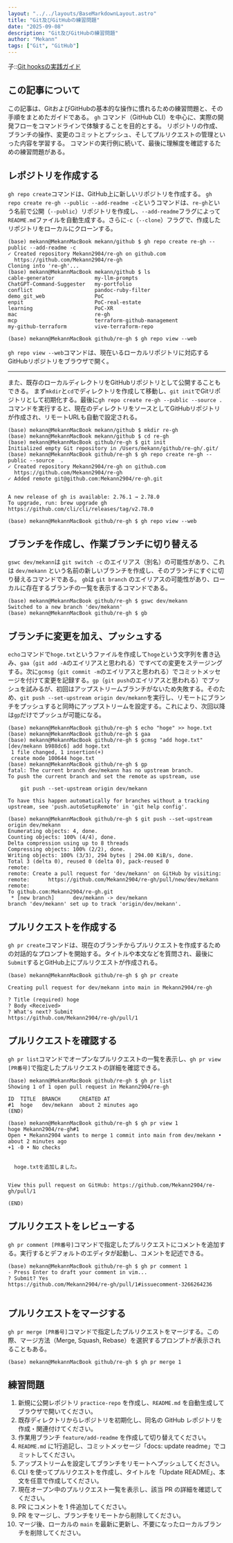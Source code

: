 ```yaml
---
layout: "../../layouts/BaseMarkdownLayout.astro"
title: "Git及びGitHubの練習問題"
date: "2025-09-08"
description: "Git及びGitHubの練習問題"
author: "Mekann"
tags: ["Git", "GitHub"]
---
```


子::[Git hooksの実践ガイド](../blog/git-hooks)

## この記事について

この記事は、GitおよびGitHubの基本的な操作に慣れるための練習問題と、その手順をまとめたガイドである。
`gh` コマンド（GitHub CLI）を中心に、実際の開発フローをコマンドラインで体験することを目的とする。
リポジトリの作成、ブランチの操作、変更のコミットとプッシュ、そしてプルリクエストの管理といった内容を学習する。
コマンドの実行例に続いて、最後に理解度を確認するための練習問題がある。

## レポジトリを作成する

`gh repo create`コマンドは、GitHub上に新しいリポジトリを作成する。
`gh repo create re-gh --public --add-readme -c`というコマンドは、`re-gh`という名前で公開（`--public`）リポジトリを作成し、`--add-readme`フラグによって`README.md`ファイルを自動生成する。さらに`-c`（`--clone`）フラグで、作成したリポジトリをローカルにクローンする。

```shell
(base) mekann@MekannMacBook mekann/github $ gh repo create re-gh --public --add-readme -c 
✓ Created repository Mekann2904/re-gh on github.com
  https://github.com/Mekann2904/re-gh
Cloning into 're-gh'...
(base) mekann@MekannMacBook mekann/github $ ls
cable-generator             my-llm-prompts
ChatGPT-Command-Suggester   my-portfolio
conflict                    pandoc-ruby-filter
demo_git_web                PoC
enpit                       PoC-real-estate
learning                    PoC-XR
mac                         re-gh
mcp                         terraform-github-management
my-github-terraform         vive-terraform-repo

(base) mekann@MekannMacBook github/re-gh $ gh repo view --web
```

`gh repo view --web`コマンドは、現在いるローカルリポジトリに対応するGitHubリポジトリをブラウザで開く。

---

また、既存のローカルディレクトリをGitHubリポジトリとして公開することもできる。
まず`mkdir`と`cd`でディレクトリを作成して移動し、`git init`でGitリポジトリとして初期化する。最後に`gh repo create re-gh --public --source .`コマンドを実行すると、現在のディレクトリをソースとしてGitHubリポジトリが作成され、リモートURLも自動で設定される。

```shell
(base) mekann@MekannMacBook mekann/github $ mkdir re-gh            
(base) mekann@MekannMacBook mekann/github $ cd re-gh 
(base) mekann@MekannMacBook github/re-gh $ git init   
Initialized empty Git repository in /Users/mekann/github/re-gh/.git/
(base) mekann@MekannMacBook github/re-gh $ gh repo create re-gh --public --source  .
✓ Created repository Mekann2904/re-gh on github.com
  https://github.com/Mekann2904/re-gh
✓ Added remote git@github.com:Mekann2904/re-gh.git


A new release of gh is available: 2.76.1 → 2.78.0
To upgrade, run: brew upgrade gh
https://github.com/cli/cli/releases/tag/v2.78.0

(base) mekann@MekannMacBook github/re-gh $ gh repo view --web
```

## ブランチを作成し、作業ブランチに切り替える

`gswc dev/mekann`は `git switch -c` のエイリアス（別名）の可能性があり、これは `dev/mekann` という名前の新しいブランチを作成し、そのブランチにすぐに切り替えるコマンドである。
`gb`は `git branch` のエイリアスの可能性があり、ローカルに存在するブランチの一覧を表示するコマンドである。

```shell
(base) mekann@MekannMacBook github/re-gh $ gswc dev/mekann 
Switched to a new branch 'dev/mekann'
(base) mekann@MekannMacBook github/re-gh $ gb   
```

## ブランチに変更を加え、プッシュする

`echo`コマンドで`hoge.txt`というファイルを作成して`hoge`という文字列を書き込み、`gaa`（`git add -A`のエイリアスと思われる）ですべての変更をステージングする。次に`gcmsg`（`git commit -m`のエイリアスと思われる）でコミットメッセージを付けて変更を記録する。`gp`（`git push`のエイリアスと思われる）でプッシュを試みるが、初回はアップストリームブランチがないため失敗する。そのため、`git push --set-upstream origin dev/mekann`を実行し、リモートにブランチをプッシュすると同時にアップストリームを設定する。これにより、次回以降は`gp`だけでプッシュが可能になる。

```shell          
(base) mekann@MekannMacBook github/re-gh $ echo "hoge" >> hoge.txt    
(base) mekann@MekannMacBook github/re-gh $ gaa           
(base) mekann@MekannMacBook github/re-gh $ gcmsg "add hoge.txt"
[dev/mekann b988dc6] add hoge.txt
 1 file changed, 1 insertion(+)
 create mode 100644 hoge.txt
(base) mekann@MekannMacBook github/re-gh $ gp                  
fatal: The current branch dev/mekann has no upstream branch.
To push the current branch and set the remote as upstream, use

    git push --set-upstream origin dev/mekann

To have this happen automatically for branches without a tracking
upstream, see 'push.autoSetupRemote' in 'git help config'.

(base) mekann@MekannMacBook github/re-gh $ git push --set-upstream origin dev/mekann
Enumerating objects: 4, done.
Counting objects: 100% (4/4), done.
Delta compression using up to 8 threads
Compressing objects: 100% (2/2), done.
Writing objects: 100% (3/3), 294 bytes | 294.00 KiB/s, done.
Total 3 (delta 0), reused 0 (delta 0), pack-reused 0
remote: 
remote: Create a pull request for 'dev/mekann' on GitHub by visiting:
remote:      https://github.com/Mekann2904/re-gh/pull/new/dev/mekann
remote: 
To github.com:Mekann2904/re-gh.git
 * [new branch]      dev/mekann -> dev/mekann
branch 'dev/mekann' set up to track 'origin/dev/mekann'.
```

## プルリクエストを作成する

`gh pr create`コマンドは、現在のブランチからプルリクエストを作成するための対話的なプロンプトを開始する。タイトルや本文などを質問され、最後に`Submit`するとGitHub上にプルリクエストが作成される。

```shell
(base) mekann@MekannMacBook github/re-gh $ gh pr create

Creating pull request for dev/mekann into main in Mekann2904/re-gh

? Title (required) hoge
? Body <Received>
? What's next? Submit
https://github.com/Mekann2904/re-gh/pull/1
```

## プルリクエストを確認する

`gh pr list`コマンドでオープンなプルリクエストの一覧を表示し、`gh pr view [PR番号]`で指定したプルリクエストの詳細を確認できる。

```shell
(base) mekann@MekannMacBook github/re-gh $ gh pr list
Showing 1 of 1 open pull request in Mekann2904/re-gh

ID  TITLE  BRANCH      CREATED AT         
#1  hoge   dev/mekann  about 2 minutes ago
(END)

(base) mekann@MekannMacBook github/re-gh $ gh pr view 1  
hoge Mekann2904/re-gh#1
Open • Mekann2904 wants to merge 1 commit into main from dev/mekann • about 2 minutes ago
+1 -0 • No checks


  hoge.txtを追加しました。                                                     


View this pull request on GitHub: https://github.com/Mekann2904/re-gh/pull/1

(END)
```

## プルリクエストをレビューする

`gh pr comment [PR番号]`コマンドで指定したプルリクエストにコメントを追加する。実行するとデフォルトのエディタが起動し、コメントを記述できる。

```shell
(base) mekann@MekannMacBook github/re-gh $ gh pr comment 1
- Press Enter to draft your comment in vim... 
? Submit? Yes
https://github.com/Mekann2904/re-gh/pull/1#issuecomment-3266264236


```

## プルリクエストをマージする

`gh pr merge [PR番号]`コマンドで指定したプルリクエストをマージする。この際、マージ方法（Merge, Squash, Rebase）を選択するプロンプトが表示されることもある。

```shell
(base) mekann@MekannMacBook github/re-gh $ gh pr merge 1
```



## 練習問題

1. 新規に公開レポジトリ `practice-repo` を作成し、`README.md` を自動生成してブラウザで開いてください。
2. 既存ディレクトリからレポジトリを初期化し、同名の GitHub レポジトリを作成・関連付けてください。
3. 作業用ブランチ `feature/add-readme` を作成して切り替えてください。
4. `README.md` に1行追記し、コミットメッセージ「docs: update readme」でコミットしてください。
5. アップストリームを設定してブランチをリモートへプッシュしてください。
6. CLI を使ってプルリクエストを作成し、タイトルを「Update README」、本文を任意で作成してください。
7. 現在オープン中のプルリクエスト一覧を表示し、該当 PR の詳細を確認してください。
8. PR にコメントを 1 件追加してください。
9. PR をマージし、ブランチをリモートから削除してください。
10. マージ後、ローカルの `main` を最新に更新し、不要になったローカルブランチを削除してください。

